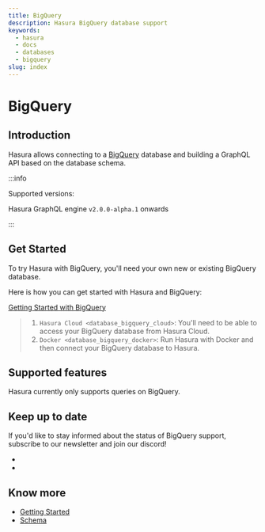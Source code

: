 ```yaml
---
title: BigQuery
description: Hasura BigQuery database support
keywords:
  - hasura
  - docs
  - databases
  - bigquery
slug: index
---
```


# BigQuery

## Introduction

Hasura allows connecting to a
[BigQuery](https://cloud.google.com/bigquery) database and building a
GraphQL API based on the database schema.

:::info

Supported versions:

Hasura GraphQL engine `v2.0.0-alpha.1` onwards

:::

## Get Started

To try Hasura with BigQuery, you'll need your own new or existing
BigQuery database.

Here is how you can get started with Hasura and BigQuery:

[Getting Started with BigQuery](/graphql/core/databases/bigquery/getting-started.mdx#database-bigquery-getting-started)

> 1.  `Hasura Cloud <database_bigquery_cloud>`: You'll need to be able
>     to access your BigQuery database from Hasura Cloud.
> 2.  `Docker <database_bigquery_docker>`: Run Hasura with Docker and
>     then connect your BigQuery database to Hasura.

## Supported features

Hasura currently only supports queries on BigQuery.

## Keep up to date

If you'd like to stay informed about the status of BigQuery support,
subscribe to our newsletter and join our discord!

- [](https://hasura.io/newsletter/)
- [](https://discord.com/invite/hasura)

## Know more

- [Getting Started](/graphql/core/databases/bigquery/getting-started.mdx)
- [Schema](/graphql/core/databases/bigquery/schema/index.mdx)
